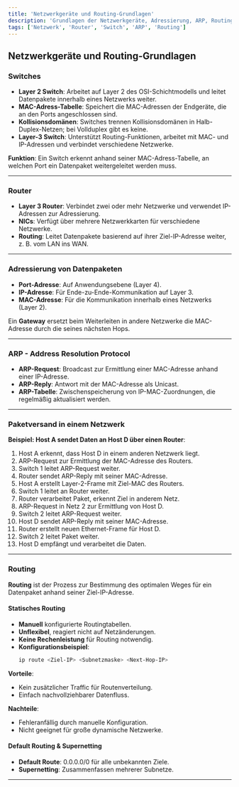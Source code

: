 ```yaml
---
title: 'Netzwerkgeräte und Routing-Grundlagen'
description: 'Grundlagen der Netzwerkgeräte, Adressierung, ARP, Routing und Paketversand'
tags: ['Netzwerk', 'Router', 'Switch', 'ARP', 'Routing']
---
```


## Netzwerkgeräte und Routing-Grundlagen

### Switches

- **Layer 2 Switch**: Arbeitet auf Layer 2 des OSI-Schichtmodells und leitet Datenpakete innerhalb eines Netzwerks weiter.
- **MAC-Adress-Tabelle**: Speichert die MAC-Adressen der Endgeräte, die an den Ports angeschlossen sind.
- **Kollisionsdomänen**: Switches trennen Kollisionsdomänen in Halb-Duplex-Netzen; bei Vollduplex gibt es keine.
- **Layer-3 Switch**: Unterstützt Routing-Funktionen, arbeitet mit MAC- und IP-Adressen und verbindet verschiedene Netzwerke.

**Funktion**:
Ein Switch erkennt anhand seiner MAC-Adress-Tabelle, an welchen Port ein Datenpaket weitergeleitet werden muss.

---

### Router

- **Layer 3 Router**: Verbindet zwei oder mehr Netzwerke und verwendet IP-Adressen zur Adressierung.
- **NICs**: Verfügt über mehrere Netzwerkkarten für verschiedene Netzwerke.
- **Routing**: Leitet Datenpakete basierend auf ihrer Ziel-IP-Adresse weiter, z. B. vom LAN ins WAN.

---

### Adressierung von Datenpaketen

- **Port-Adresse**: Auf Anwendungsebene (Layer 4).
- **IP-Adresse**: Für Ende-zu-Ende-Kommunikation auf Layer 3.
- **MAC-Adresse**: Für die Kommunikation innerhalb eines Netzwerks (Layer 2).

Ein **Gateway** ersetzt beim Weiterleiten in andere Netzwerke die MAC-Adresse durch die seines nächsten Hops.

---

### ARP - Address Resolution Protocol

- **ARP-Request**: Broadcast zur Ermittlung einer MAC-Adresse anhand einer IP-Adresse.
- **ARP-Reply**: Antwort mit der MAC-Adresse als Unicast.
- **ARP-Tabelle**: Zwischenspeicherung von IP-MAC-Zuordnungen, die regelmäßig aktualisiert werden.

---

### Paketversand in einem Netzwerk

**Beispiel: Host A sendet Daten an Host D über einen Router**:

1. Host A erkennt, dass Host D in einem anderen Netzwerk liegt.
2. ARP-Request zur Ermittlung der MAC-Adresse des Routers.
3. Switch 1 leitet ARP-Request weiter.
4. Router sendet ARP-Reply mit seiner MAC-Adresse.
5. Host A erstellt Layer-2-Frame mit Ziel-MAC des Routers.
6. Switch 1 leitet an Router weiter.
7. Router verarbeitet Paket, erkennt Ziel in anderem Netz.
8. ARP-Request in Netz 2 zur Ermittlung von Host D.
9. Switch 2 leitet ARP-Request weiter.
10. Host D sendet ARP-Reply mit seiner MAC-Adresse.
11. Router erstellt neuen Ethernet-Frame für Host D.
12. Switch 2 leitet Paket weiter.
13. Host D empfängt und verarbeitet die Daten.

---

### Routing

**Routing** ist der Prozess zur Bestimmung des optimalen Weges für ein Datenpaket anhand seiner Ziel-IP-Adresse.

#### Statisches Routing

- **Manuell** konfigurierte Routingtabellen.
- **Unflexibel**, reagiert nicht auf Netzänderungen.
- **Keine Rechenleistung** für Routing notwendig.
- **Konfigurationsbeispiel**:
  ```bash
  ip route <Ziel-IP> <Subnetzmaske> <Next-Hop-IP>
  ```

**Vorteile**:

- Kein zusätzlicher Traffic für Routenverteilung.
- Einfach nachvollziehbarer Datenfluss.

**Nachteile**:

- Fehleranfällig durch manuelle Konfiguration.
- Nicht geeignet für große dynamische Netzwerke.

#### Default Routing & Supernetting

- **Default Route**: 0.0.0.0/0 für alle unbekannten Ziele.
- **Supernetting**: Zusammenfassen mehrerer Subnetze.

---

